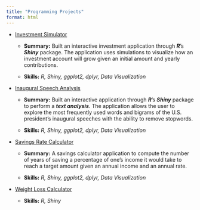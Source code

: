 ```yaml
---
title: "Programming Projects"
format: html
---
```


- [Investment Simulator](https://dejesusalcala.shinyapps.io/InvestmentSimulator/){target="_blank"}

    - **Summary:** Built an interactive investment application through ***R***’s ***Shiny*** package. The application uses simulations to visualize how an investment account will grow given an initial amount and yearly contributions.

    - **Skills:** *R, Shiny, ggplot2, dplyr, Data Visualization*

- [Inaugural Speech Analysis](https://dejesusalcala.shinyapps.io/InauguralSpeechAnalysis/){target="_blank"}

    - **Summary:** Built an interactive application through ***R***’s ***Shiny*** package to perform a ***text analysis***. The application allows the user to explore the most frequently used words and bigrams of the U.S. president’s inaugural speeches with the ability to remove stopwords.

    - **Skills:** *R, Shiny, ggplot2, dplyr, Data Visualization*

- [Savings Rate Calculator](https://dejesusalcala.shinyapps.io/SavingsRateCalculator/){target="_blank"}

    - **Summary:** A savings calculator application to compute the number of years of saving a percentage of one's income it would take to reach a target amount given an annual income and an annual rate.

    - **Skills:** *R, Shiny, ggplot2, dplyr, Data Visualization*

- [Weight Loss Calculator](https://dejesusalcala.shinyapps.io/weight-loss-calculator/){target="_blank"}

    - **Skills:** *R, Shiny*